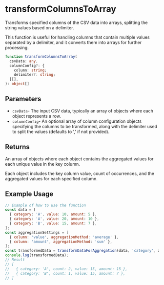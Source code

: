 
<Meta title="Utilities/Data transformation/transformColumnsToArray" />

# transformColumnsToArray

Transforms specified columns of the CSV data into arrays, splitting the string values based on a delimiter.

This function is useful for handling columns that contain multiple values separated by a delimiter, and it converts them into arrays for further processing.

```ts
function transformColumnsToArray(
  csvData: any,
  columnConfig?: {
    column: string;
    delimiter?: string;
  }[],
): object[] 
```

## Parameters

- `csvData`- The input CSV data, typically an array of objects where each object represents a row.
- `columnConfig`- An optional array of column configuration objects specifying the columns to be transformed, along with the delimiter used to split the values (defaults to ',' if not provided).

## Returns

An array of objects where each object contains the aggregated values for each unique value in the key column.

Each object includes the key column value, count of occurrences, and the aggregated values for each specified column.


## Example Usage

```js
// Example of how to use the function
const data = [
  { category: 'A', value: 10, amount: 5 },
  { category: 'A', value: 20, amount: 10 },
  { category: 'B', value: 15, amount: 7 },
];
const aggregationSettings = [
  { column: 'value', aggregationMethod: 'average' },
  { column: 'amount', aggregationMethod: 'sum' },
];
const transformedData = transformDataForAggregation(data, 'category', aggregationSettings);
console.log(transformedData);
// Result
// [
//   { category: 'A', count: 2, value: 15, amount: 15 },
//   { category: 'B', count: 1, value: 15, amount: 7 },
// ]
